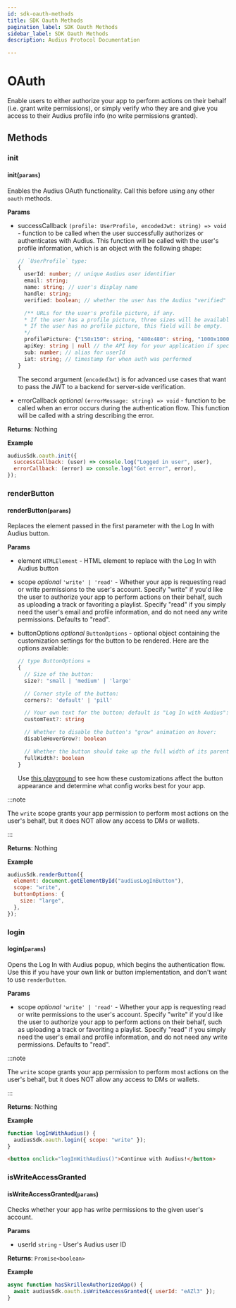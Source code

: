 ```yaml
---
id: sdk-oauth-methods
title: SDK Oauth Methods
pagination_label: SDK Oauth Methods
sidebar_label: SDK Oauth Methods
description: Audius Protocol Documentation

---
```


# OAuth

Enable users to either authorize your app to perform actions on their behalf (i.e. grant write permissions), or simply verify who they are and give you access to their Audius profile info (no write permissions granted).

## Methods

### init

#### init(`params`)

Enables the Audius OAuth functionality. Call this before using any other `oauth` methods.

**Params**

- successCallback `(profile: UserProfile, encodedJwt: string) => void` - function to be called when the user successfully authorizes or authenticates with Audius. This function will be called with the user's profile information, which is an object with the following shape:

  ```typescript
  // `UserProfile` type:
  {
    userId: number; // unique Audius user identifier
    email: string;
    name: string; // user's display name
    handle: string;
    verified: boolean; // whether the user has the Audius "verified" checkmark

    /** URLs for the user's profile picture, if any.
    * If the user has a profile picture, three sizes will be available: 150x150, 480x480, and 1000x1000.
    * If the user has no profile picture, this field will be empty.
    */
    profilePicture: {"150x150": string, "480x480": string, "1000x1000": string } | { misc: string } | undefined | null
    apiKey: string | null // the API key for your application if specified
    sub: number; // alias for userId
    iat: string; // timestamp for when auth was performed
  }
  ```
  The second argument (`encodedJwt`) is for advanced use cases that want to pass the JWT to a backend for server-side verification.

- errorCallback _optional_ `(errorMessage: string) => void` - function to be called when an error occurs during the authentication flow. This function will be called with a string describing the error.

**Returns**: Nothing

**Example**

```js
audiusSdk.oauth.init({
  successCallback: (user) => console.log("Logged in user", user),
  errorCallback: (error) => console.log("Got error", error),
});
```

### renderButton

#### renderButton(`params`)

Replaces the element passed in the first parameter with the Log In with Audius button.

**Params**

- element `HTMLElement` - HTML element to replace with the Log In with Audius button
- scope _optional_ `'write' | 'read'` - Whether your app is requesting read or write permissions to the user's account. Specify "write" if you'd like the user to authorize your app to perform actions on their behalf, such as uploading a track or favoriting a playlist. Specify "read" if you simply need the user's email and profile information, and do not need any write permissions. Defaults to "read".
- buttonOptions _optional_ `ButtonOptions` - optional object containing the customization settings for the button to be rendered. Here are the options available:

  ```typescript
  // type ButtonOptions =
  {
    // Size of the button:
    size?: "small | 'medium' | 'large'

    // Corner style of the button:
    corners?: 'default' | 'pill'

    // Your own text for the button; default is "Log In with Audius":
    customText?: string

    // Whether to disable the button's "grow" animation on hover:
    disableHoverGrow?: boolean

    // Whether the button should take up the full width of its parent element:
    fullWidth?: boolean
  }
  ```

  Use [this playground](https://9ncjui.csb.app/) to see how these customizations affect the button appearance and determine what config works best for your app.

:::note

The `write` scope grants your app permission to perform most actions on the user's behalf, but it does NOT allow any access to DMs or wallets.

:::

**Returns**: Nothing

**Example**

```js
audiusSdk.renderButton({
  element: document.getElementById("audiusLogInButton"),
  scope: "write",
  buttonOptions: {
    size: "large",
  },
});
```

### login

#### login(`params`)

Opens the Log In with Audius popup, which begins the authentication flow. Use this if you have your own link or button implementation, and don't want to use `renderButton`.

**Params**

- scope _optional_ `'write' | 'read'` - Whether your app is requesting read or write permissions to the user's account. Specify "write" if you'd like the user to authorize your app to perform actions on their behalf, such as uploading a track or favoriting a playlist. Specify "read" if you simply need the user's email and profile information, and do not need any write permissions. Defaults to "read".

:::note

The `write` scope grants your app permission to perform most actions on the user's behalf, but it does NOT allow any access to DMs or wallets.

:::

**Returns**: Nothing

**Example**

```js title="script.js"
function logInWithAudius() {
  audiusSdk.oauth.login({ scope: "write" });
}
```

```html title="index.html"
<button onclick="logInWithAudius()">Continue with Audius!</button>
```

### isWriteAccessGranted

#### isWriteAccessGranted(`params`)

Checks whether your app has write permissions to the given user's account.

**Params**

- userId `string` - User's Audius user ID

**Returns**: `Promise<boolean>`

**Example**

```js
async function hasSkrillexAuthorizedApp() {
  await audiusSdk.oauth.isWriteAccessGranted({ userId: "eAZl3" });
}
```

